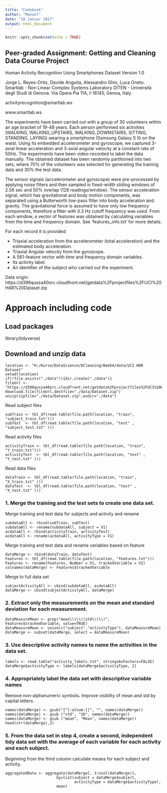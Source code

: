---
title: "Codebook"
author: "Manuel"
date: "18 Januar 2017"
output: html_document
---

```{r setup, include=FALSE}
knitr::opts_chunk$set(echo = TRUE)
```

## Peer-graded Assignment: Getting and Cleaning Data Course Project

 Human Activity Recognition Using Smartphones 
 Dataset Version 1.0
 
 Jorge L. Reyes-Ortiz, Davide Anguita, Alessandro Ghio, Luca Oneto. Smartlab - Non
 Linear Complex Systems Laboratory DITEN - Università degli Studi di Genova.
 Via Opera Pia 11A, I-16145, Genoa, Italy. 
 
activityrecognition@smartlab.ws

www.smartlab.ws

 The experiments have been carried out with a group of 30 volunteers within an
 age bracket of 19-48 years. Each person performed six activities (WALKING,
 WALKING_UPSTAIRS, WALKING_DOWNSTAIRS, SITTING, STANDING, LAYING) wearing a
 smartphone (Samsung Galaxy S II) on the waist. Using its embedded
 accelerometer and gyroscope, we captured 3-axial linear acceleration and
 3-axial angular velocity at a constant rate of 50Hz. The experiments have been
 video-recorded to label the data manually. The obtained dataset has been
 randomly partitioned into two sets, where 70% of the volunteers was selected
 for generating the training data and 30% the test data.

 The sensor signals (accelerometer and gyroscope) were pre-processed by
 applying noise filters and then sampled in fixed-width sliding windows of 2.56
 sec and 50% overlap (128 readings/window). The sensor acceleration signal,
 which has gravitational and body motion components, was separated using a
 Butterworth low-pass filter into body acceleration and gravity. The
 gravitational force is assumed to have only low frequency components,
 therefore a filter with 0.3 Hz cutoff frequency was used. From each window, a
 vector of features was obtained by calculating variables from the time and
 frequency domain. See 'features_info.txt' for more details.

 For each record it is provided:

 * Triaxial acceleration from the accelerometer (total acceleration) and the
   estimated body acceleration.
 * Triaxial Angular velocity from the gyroscope.
 * A 561-feature vector with time and frequency domain variables.
 * Its activity label.
 * An identifier of the subject who carried out the experiment.
 
Data origin:
https://d396qusza40orc.cloudfront.net/getdata%2Fprojectfiles%2FUCI%20HAR%20Dataset.zip 
 
 
# Approach including code

## Load packages
library(tidyverse)

## Download and unzip data
```
location <- "H:/Kurse/DataScience/DCleaning/Week4/data/UCI HAR Dataset"
setwd(location)
if(!file.exists("./data")){dir.create("./data")}
fileUrl <- "https://d396qusza40orc.cloudfront.net/getdata%2Fprojectfiles%2FUCI%20HAR%20Dataset.zip"
download.file(fileUrl,destfile="./data/Dataset.zip")
unzip(zipfile="./data/Dataset.zip",exdir="./data")
```


Read subject files
```
subTrain <- tbl_df(read.table(file.path(location, "train", "subject_train.txt")))
subTest  <- tbl_df(read.table(file.path(location, "test" , "subject_test.txt" )))
```
Read activity files
```
activityTrain <- tbl_df(read.table(file.path(location, "train", "Y_train.txt")))
activityTest  <- tbl_df(read.table(file.path(location, "test" , "Y_test.txt" )))
```
Read data files
```
dataTrain <- tbl_df(read.table(file.path(location, "train", "X_train.txt" )))
dataTest  <- tbl_df(read.table(file.path(location, "test" , "X_test.txt" )))
```
### 1. Merge the training and the test sets to create one data set.

Merge training and test data for subjects and activity and rename
```
subdataAll <- rbind(subTrain, subTest)
subdataAll <- rename(subdataAll, subject = V1)
acdataAll <- rbind(activityTrain, activityTest)
acdataAll <- rename(acdataAll, activityType = V1)
```
Merge training and test data and rename variables based on feature
```
dataMerge <- rbind(dataTrain, dataTest)
Features <- tbl_df(read.table(file.path(location, "features.txt")))
Features <- rename(Features, Number = V1, trackedVariable = V2)
colnames(dataMerge) <- Features$trackedVariable
```
Merge to full data set 
```
subjectActivityAll <- cbind(subdataAll, acdataAll)
dataMerge <- cbind(subjectActivityAll, dataMerge)
```

### 2. Extract only the measurements on the mean and standard deviation for each measurement.
```
dataMeasureMean <- grep("mean\\(\\)|std\\(\\)", Features$trackedVariable, value=TRUE) 
dataMeasureMean <- union(c("subject","activityType"), dataMeasureMean)
dataMerge <- subset(dataMerge, select = dataMeasureMean)
```
### 3. Use descriptive activity names to name the activities in the data set.
```
labels <- read.table("activity_labels.txt", stringsAsFactors=FALSE)
dataMerge$activityType <- labels[dataMerge$activityType, 2]
```
### 4. Appropriately label the data set with descriptive variable names

Remove non-alphanumeric symbols.
Improve visiblity of mean and std by capital letters.
```
names(dataMerge) <- gsub("[^[:alnum:]]", "", names(dataMerge))
names(dataMerge) <- gsub ("std", "SD", names(dataMerge))
names(dataMerge) <- gsub ("mean", "Mean", names(dataMerge))
head(str(dataMerge),2)
```

### 5. From the data set in step 4, create a second, independent tidy data set with the average of each variable for each activity and each subject.

Beginning from the third column calculate means for each subject and activity.
```
aggregatedData <- aggregate(dataMerge[, 3:ncol(dataMerge)],
                       by=list(subject = dataMerge$subject, 
                               activityType = dataMerge$activityType),
                       mean)
```
